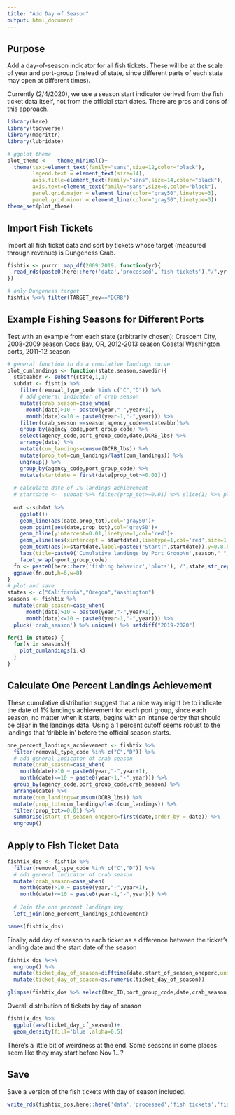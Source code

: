 ```yaml
---
title: "Add Day of Season"
output: html_document
---
```


## Purpose

Add a day-of-season indicator for all fish tickets. These will be at the scale of year and port-group (instead of state, since different parts of each state may open at different times).

Currently (2/4/2020), we use a season start indicator derived from the fish ticket data itself, not from the official start dates. There are pros and cons of this approach.

```r
library(here)
library(tidyverse)
library(magrittr)
library(lubridate)

# ggplot theme
plot_theme <-   theme_minimal()+
  theme(text=element_text(family="sans",size=12,color="black"),
        legend.text = element_text(size=14),
        axis.title=element_text(family="sans",size=14,color="black"),
        axis.text=element_text(family="sans",size=8,color="black"),
        panel.grid.major = element_line(color="gray50",linetype=3),
        panel.grid.minor = element_line(color="gray50",linetype=3))
theme_set(plot_theme)
```

## Import Fish Tickets

Import all fish ticket data and sort by tickets whose target (measured through revenue) is Dungeness Crab.

```r
fishtix <- purrr::map_df(2009:2019, function(yr){
  read_rds(paste0(here::here('data','processed','fish tickets'),"/",yr,"fishtix_vlengths.rds"))
})

# only Dungeness target
fishtix %<>% filter(TARGET_rev=="DCRB")
```

## Example Fishing Seasons for Different Ports

Test with an example from each state (arbitrarily chosen): 
Crescent City, 2008-2009 season
Coos Bay, OR, 2012-2013 season
Coastal Washington ports, 2011-12 season

```r
# general function to do a cumulative landings curve
plot_cumlandings <- function(state,season,savedir){
  stateabbr <- substr(state,1,1)
  subdat <- fishtix %>% 
    filter(removal_type_code %in% c("C","D")) %>%
    # add general indicator of crab season
    mutate(crab_season=case_when(
      month(date)>10 ~ paste0(year,"-",year+1),
      month(date)<=10 ~ paste0(year-1,"-",year))) %>% 
    filter(crab_season ==season,agency_code==stateabbr)%>%
    group_by(agency_code,port_group_code) %>% 
    select(agency_code,port_group_code,date,DCRB_lbs) %>% 
    arrange(date) %>% 
    mutate(cum_landings=cumsum(DCRB_lbs)) %>% 
    mutate(prop_tot=cum_landings/last(cum_landings)) %>% 
    ungroup() %>% 
    group_by(agency_code,port_group_code) %>% 
    mutate(startdate = first(date[prop_tot>=0.01]))
  
  # calculate date of 1% landings achievement
  # startdate <-  subdat %>% filter(prop_tot>=0.01) %>% slice(1) %>% pluck("date")
  
  out <-subdat %>% 
    ggplot()+
    geom_line(aes(date,prop_tot),col='gray50')+
    geom_point(aes(date,prop_tot),col='gray50')+
    geom_hline(yintercept=0.01,linetype=1,col='red')+
    geom_vline(aes(xintercept = startdate),linetype=1,col='red',size=1)+
    geom_text(aes(x=startdate,label=paste0("Start:",startdate)),y=0.8,hjust=-0.1,check_overlap=TRUE)+
    labs(title=paste0('Cumulative landings by Port Group\n',season," ",state),x="Date",y="Cumulative Proportion Total Landings")+
    facet_wrap(~port_group_code)
  fn <- paste0(here::here('fishing behavior','plots'),'/',state,str_replace_all(season,"-","_"),".png")
  ggsave(fn,out,h=6,w=8)
}
# plot and save
states <- c("California","Oregon","Washington")
seasons <- fishtix %>%
  mutate(crab_season=case_when(
      month(date)>10 ~ paste0(year,"-",year+1),
      month(date)<=10 ~ paste0(year-1,"-",year))) %>% 
  pluck('crab_season') %>% unique() %>% setdiff("2019-2020")

for(i in states) {
  for(k in seasons){
    plot_cumlandings(i,k)
  }
}

```

## Calculate One Percent Landings Achievement

These cumulative distribution suggest that a nice way might be to indicate the date of 1% landings achievement for each port group, since each season, no matter when it starts, begins with an intense derby that should be clear in the landings data. Using a 1 percent cutoff seems robust to the landings that 'dribble in' before the official season starts.

```r
one_percent_landings_achievement <- fishtix %>% 
  filter(removal_type_code %in% c("C","D")) %>%
  # add general indicator of crab season
  mutate(crab_season=case_when(
    month(date)>10 ~ paste0(year,"-",year+1),
    month(date)<=10 ~ paste0(year-1,"-",year))) %>% 
  group_by(agency_code,port_group_code,crab_season) %>% 
  arrange(date) %>% 
  mutate(cum_landings=cumsum(DCRB_lbs)) %>% 
  mutate(prop_tot=cum_landings/last(cum_landings)) %>% 
  filter(prop_tot>=0.01) %>% 
  summarise(start_of_season_oneperc=first(date,order_by = date)) %>% 
  ungroup()
```

## Apply to Fish Ticket Data

```r
fishtix_dos <- fishtix %>% 
  filter(removal_type_code %in% c("C","D")) %>%
  # add general indicator of crab season
  mutate(crab_season=case_when(
    month(date)>10 ~ paste0(year,"-",year+1),
    month(date)<=10 ~ paste0(year-1,"-",year))) %>% 
  
  # Join the one percent landings key
  left_join(one_percent_landings_achievement)

names(fishtix_dos)
```

Finally, add day of season to each ticket as a difference between the ticket's landing date and the start date of the season

```r
fishtix_dos %<>%
  ungroup() %>% 
  mutate(ticket_day_of_season=difftime(date,start_of_season_oneperc,units='days')) %>% 
  mutate(ticket_day_of_season=as.numeric(ticket_day_of_season))

glimpse(fishtix_dos %>% select(Rec_ID,port_group_code,date,crab_season,start_of_season_oneperc,ticket_day_of_season))
```

Overall distribution of tickets by day of season

```r
fishtix_dos %>% 
  ggplot(aes(ticket_day_of_season))+
  geom_density(fill='blue',alpha=0.5)
```

There's a little bit of weirdness at the end. Some seasons in some places seem like they may start before Nov 1...?

## Save 

Save a version of the fish tickets with day of season included.

```r
write_rds(fishtix_dos,here::here('data','processed','fish tickets','fish_tickets_w_dayofseason.rds'))
```

